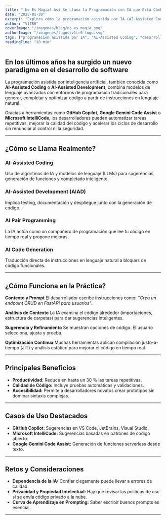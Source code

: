 ```yaml
---
title: "¡No Es Magia! Así Se Llama la Programación con IA que Está Cambiando Todo"
date: "2025-01-30"
excerpt: "Explora cómo la programación asistida por IA (AI‑Assisted Coding) está redefiniendo el desarrollo de software, desde GitHub Copilot hasta Gemini Code Assist, y descubre sus beneficios y retos."
author: "V1TR0"
coverImage: "/imagenes/blog/no_es_magia.png"
authorImage: "/imagenes/logos/v1tr0-logo.svg"
tags: ["programación asistida por IA", "AI‑Assisted Coding", "desarrollo con IA", "AI Pair Programming", "generación de código con IA"]
readingTime: "10 min"
---
```


## En los últimos años ha surgido un nuevo paradigma en el desarrollo de software

La programación asistida por inteligencia artificial, también conocida como **AI‑Assisted Coding** o **AI‑Assisted Development**, combina modelos de lenguaje avanzados con entornos de programación tradicionales para generar, completar y optimizar código a partir de instrucciones en lenguaje natural.

Gracias a herramientas como **GitHub Copilot**, **Google Gemini Code Assist** o **Microsoft IntelliCode**, los desarrolladores pueden automatizar tareas repetitivas, mejorar la calidad del código y acelerar los ciclos de desarrollo sin renunciar al control ni la seguridad.

---

## ¿Cómo se Llama Realmente?

### AI‑Assisted Coding
Uso de algoritmos de IA y modelos de lenguaje (LLMs) para sugerencias, generación de funciones y completado inteligente.

### AI‑Assisted Development (AIAD)
Implica testing, documentación y despliegue junto con la generación de código.

### AI Pair Programming
La IA actúa como un compañero de programación que lee tu código en tiempo real y propone mejoras.

### AI Code Generation
Traducción directa de instrucciones en lenguaje natural a bloques de código funcionales.

---

## ¿Cómo Funciona en la Práctica?

**Contexto y Prompt**
El desarrollador escribe instrucciones como: _"Crea un endpoint CRUD en FastAPI para usuarios"_.

**Análisis de Contexto**
La IA examina el código alrededor (importaciones, estructura de carpetas) para dar sugerencias inteligentes.

**Sugerencia y Refinamiento**
Se muestran opciones de código. El usuario selecciona, ajusta y prueba.

**Optimización Continua**
Muchas herramientas aplican compilación justo-a-tiempo (JIT) y análisis estático para mejorar el código en tiempo real.

---

## Principales Beneficios

- **Productividad:** Reduce en hasta un 30 % las tareas repetitivas.
- **Calidad de Código:** Incluye pruebas automáticas y validaciones.
- **Accesibilidad:** Permite a desarrolladores novatos crear prototipos sin dominar sintaxis complejas.

---

## Casos de Uso Destacados

- **GitHub Copilot:** Sugerencias en VS Code, JetBrains, Visual Studio.
- **Microsoft IntelliCode:** Sugerencias basadas en patrones de código abierto.
- **Google Gemini Code Assist:** Generación de funciones serverless desde texto.

---

## Retos y Consideraciones

- **Dependencia de la IA:** Confiar ciegamente puede llevar a errores de calidad.
- **Privacidad y Propiedad Intelectual:** Hay que revisar las políticas de uso si se envía código privado a la nube.
- **Curva de Aprendizaje en Prompting:** Saber escribir buenos prompts es esencial.

---